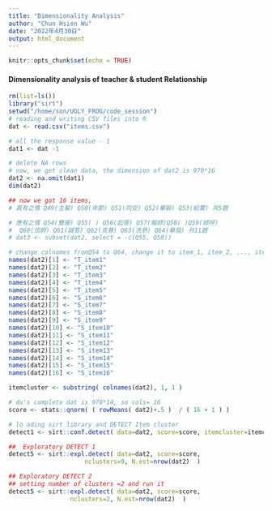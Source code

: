 ```yaml
---
title: "Dimensionality Analysis"
author: "Chun Hsien Wu"
date: "2022年4月30日"
output: html_document
---
```


```r
knitr::opts_chunk$set(echo = TRUE)
```

#### Dimensionality analysis of teacher & student Relationship

```r
rm(list=ls())
library("sirt")
setwd("/home/son/UGLY_FROG/code_session")
# reading and writing CSV files into R
dat <- read.csv("items.csv") 
```
```r
# all the response value - 1
dat1 <- dat -1

# delete NA rows
# now, we get clean data, the dimension of dat2 is 970*16
dat2 <- na.omit(dat1)
dim(dat2)

## now we got 16 items, 
# 真有之情 Q49(主幫) Q50(年節) Q51(同安) Q52(畢聯) Q53(給驚) 共5題

# 應有之情 Q54(雙接) Q55( ) Q56(起答) Q57(報師)Q58( )Q59(師呼)
#  Q60(信師) Q61(誠答) Q62(克尊) Q63(洗恭) Q64(舉發) 共11題
# dat3 <- subset(dat2, select = -c(Q55, Q58))
```

```r
# change colnames fromQ54 to Q64, change it to item_1, item_2, ..., item_11
names(dat2)[1] <- "T_item1"
names(dat2)[2] <- "T_item2"
names(dat2)[3] <- "T_item3"
names(dat2)[4] <- "T_item4"
names(dat2)[5] <- "T_item5"
names(dat2)[6] <- "S_item6"
names(dat2)[7] <- "S_item7"
names(dat2)[8] <- "S_item8"
names(dat2)[9] <- "S_item9"
names(dat2)[10] <- "S_item10"
names(dat2)[11] <- "S_item11"
names(dat2)[12] <- "S_item12"
names(dat2)[13] <- "S_item13"
names(dat2)[14] <- "S_item14"
names(dat2)[15] <- "S_item15"
names(dat2)[16] <- "S_item16"

itemcluster <- substring( colnames(dat2), 1, 1 )

# du's complete dat is 970*14, so cols= 16
score <- stats::qnorm( ( rowMeans( dat2)+.5 )  / ( 16 + 1 ) )
```

```r
# lo ading sirt library and DETECT Item cluster
detect1 <- sirt::conf.detect( data=dat2, score=score, itemcluster=itemcluster )

##  Exploratory DETECT 1
detect5 <- sirt::expl.detect( data=dat2, score=score,
                     nclusters=9, N.est=nrow(dat2)  )

## Exploratory DETECT 2
## setting number of clusters =2 and run it
detect5 <- sirt::expl.detect( data=dat2, score=score,
                 nclusters=2, N.est=nrow(dat2)  )
```

